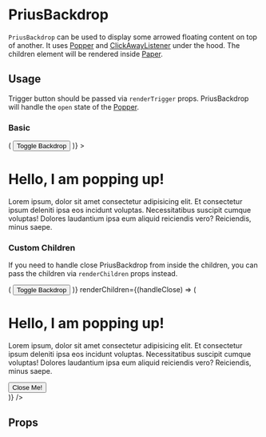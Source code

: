 

<Meta
  component={PriusBackdrop}
  id="Components|PriusBackdrop"
  title="Components|PriusBackdrop"
/>

# PriusBackdrop

`PriusBackdrop` can be used to display some arrowed floating content on top of another. It uses [Popper](https://material-ui.com/components/popper/) and [ClickAwayListener](https://material-ui.com/components/click-away-listener) under the hood.
The children element will be rendered inside [Paper](https://material-ui.com/components/paper/).

## Usage

Trigger button should be passed via `renderTrigger` props. PriusBackdrop will handle the `open` state of the [Popper](https://material-ui.com/components/popper/).

### Basic

<Preview>
  <Story name="Basic">
    <PriusBackdrop
      popperId={'dummy_prius_popper'}
      placement={'bottom-start'}
      renderTrigger={(anchorRef, handleToggle) => (
        <Button
          variant="contained"
          color="primary"
          ref={anchorRef}
          onClick={handleToggle}
          aria-describedby={'dummy_prius_popper'}
        >
          Toggle Backdrop
        </Button>
      )}
    >
      <h1>Hello, I am popping up!</h1>
      <p>
        Lorem ipsum, dolor sit amet consectetur adipisicing elit. Et consectetur
        ipsum deleniti ipsa eos incidunt voluptas. Necessitatibus suscipit
        cumque voluptas! Dolores laudantium ipsa eum aliquid reiciendis vero?
        Reiciendis, minus saepe.
      </p>
    </PriusBackdrop>
  </Story>
</Preview>

### Custom Children

If you need to handle close PriusBackdrop from inside the children, you can pass the children via `renderChildren` props instead.

<Preview>
  <Story name="Custom Children">
    <PriusBackdrop
      popperId={'dummy_prius_popper'}
      placement={'bottom-start'}
      renderTrigger={(anchorRef, handleToggle) => (
        <Button
          variant="contained"
          color="primary"
          ref={anchorRef}
          onClick={handleToggle}
          aria-describedby={'dummy_prius_popper'}
        >
          Toggle Backdrop
        </Button>
      )}
      renderChildren={(handleClose) => (
        <div>
          <h1>Hello, I am popping up!</h1>
          <p>
            Lorem ipsum, dolor sit amet consectetur adipisicing elit. Et
            consectetur ipsum deleniti ipsa eos incidunt voluptas.
            Necessitatibus suscipit cumque voluptas! Dolores laudantium ipsa eum
            aliquid reiciendis vero? Reiciendis, minus saepe.
          </p>
          <Button variant="contained" color="primary" onClick={handleClose}>
            Close Me!
          </Button>
        </div>
      )}
    />
  </Story>
</Preview>

## Props

<Props of={PriusBackdrop} />
